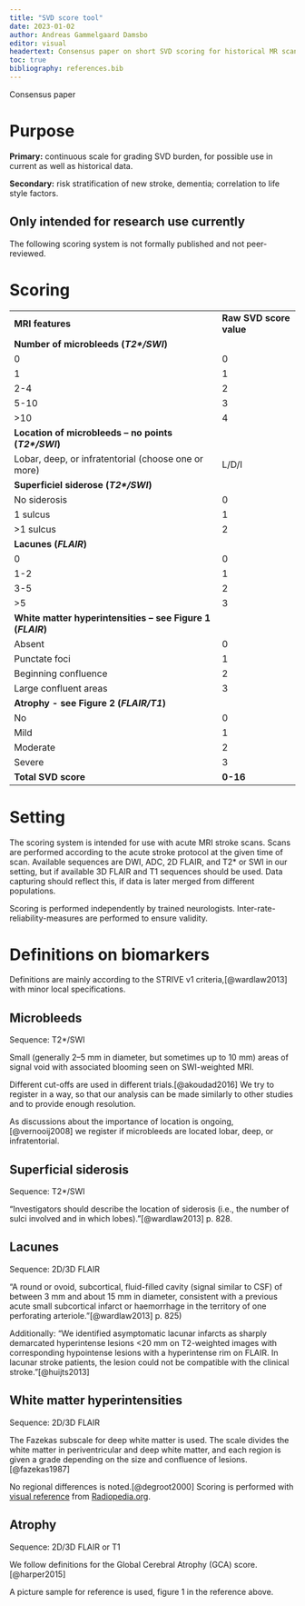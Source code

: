 ```yaml
---
title: "SVD score tool"
date: 2023-01-02
author: Andreas Gammelgaard Damsbo
editor: visual
headertext: Consensus paper on short SVD scoring for historical MR scans
toc: true
bibliography: references.bib
---
```


Consensus paper

# Purpose

**Primary:** continuous scale for grading SVD burden, for possible use
in current as well as historical data.

**Secondary:** risk stratification of new stroke, dementia; correlation
to life style factors.

::: callout-caution
## Only intended for research use currently

The following scoring system is not formally published and not
peer-reviewed.
:::

# Scoring

|                                                             |                         |
|----------------------------------------------------|--------------------|
| **MRI features**                                            | **Raw SVD score value** |
| **Number of microbleeds (*T2\*/SWI*)**                      |                         |
| 0                                                           | 0                       |
| 1                                                           | 1                       |
| 2-4                                                         | 2                       |
| 5-10                                                        | 3                       |
| \>10                                                        | 4                       |
| **Location of microbleeds -- no points (*T2\*/SWI*)**       |                         |
| Lobar, deep, or infratentorial (choose one or more)         | L/D/I                   |
| **Superficiel siderose (*T2\*/SWI*)**                       |                         |
| No siderosis                                                | 0                       |
| 1 sulcus                                                    | 1                       |
| \>1 sulcus                                                  | 2                       |
| **Lacunes (*FLAIR*)**                                       |                         |
| 0                                                           | 0                       |
| 1-2                                                         | 1                       |
| 3-5                                                         | 2                       |
| \>5                                                         | 3                       |
| **White matter hyperintensities -- see Figure 1 (*FLAIR*)** |                         |
| Absent                                                      | 0                       |
| Punctate foci                                               | 1                       |
| Beginning confluence                                        | 2                       |
| Large confluent areas                                       | 3                       |
| **Atrophy - see Figure 2 (*FLAIR/T1*)**                     |                         |
| No                                                          | 0                       |
| Mild                                                        | 1                       |
| Moderate                                                    | 2                       |
| Severe                                                      | 3                       |
| **Total SVD score**                                         | **0-16**                |

# Setting

The scoring system is intended for use with acute MRI stroke scans.
Scans are performed according to the acute stroke protocol at the given
time of scan. Available sequences are DWI, ADC, 2D FLAIR, and T2\* or
SWI in our setting, but if available 3D FLAIR and T1 sequences should be
used. Data capturing should reflect this, if data is later merged from
different populations.

Scoring is performed independently by trained neurologists.
Inter-rate-reliability-measures are performed to ensure validity.

# Definitions on biomarkers 

Definitions are mainly according to the STRIVE v1
criteria,[@wardlaw2013] with minor local specifications.

## Microbleeds

Sequence: T2\*/SWI

Small (generally 2--5 mm in diameter, but sometimes up to 10 mm) areas
of signal void with associated blooming seen on SWI-weighted MRI.

Different cut-offs are used in different trials.[@akoudad2016] We try to
register in a way, so that our analysis can be made similarly to other
studies and to provide enough resolution.

As discussions about the importance of location is
ongoing,[@vernooij2008] we register if microbleeds are located lobar,
deep, or infratentorial.

## Superficial siderosis

Sequence: T2\*/SWI

"Investigators should describe the location of siderosis (i.e., the
number of sulci involved and in which lobes)."[@wardlaw2013] p. 828.

## Lacunes

Sequence: 2D/3D FLAIR

"A round or ovoid, subcortical, fluid-filled cavity (signal similar to
CSF) of between 3 mm and about 15 mm in diameter, consistent with a
previous acute small subcortical infarct or haemorrhage in the territory
of one perforating arteriole."[@wardlaw2013] p. 825)

Additionally: "We identified asymptomatic lacunar infarcts as sharply
demarcated hyperintense lesions \<20 mm on T2-weighted images with
corresponding hypointense lesions with a hyperintense rim on FLAIR. In
lacunar stroke patients, the lesion could not be compatible with the
clinical stroke."[@huijts2013]

## White matter hyperintensities

Sequence: 2D/3D FLAIR

The Fazekas subscale for deep white matter is used. The scale divides
the white matter in periventricular and deep white matter, and each
region is given a grade depending on the size and confluence of
lesions.[@fazekas1987]

No regional differences is noted.[@degroot2000] Scoring is performed
with [visual
reference](https://radiopaedia.org/cases/fazekas-scale-for-white-matter-lesions?lang=us)
from [Radiopedia.org](https://radiopaedia.org/).

## Atrophy

Sequence: 2D/3D FLAIR or T1

We follow definitions for the Global Cerebral Atrophy (GCA)
score.[@harper2015]

A picture sample for reference is used, figure 1 in the reference above.
